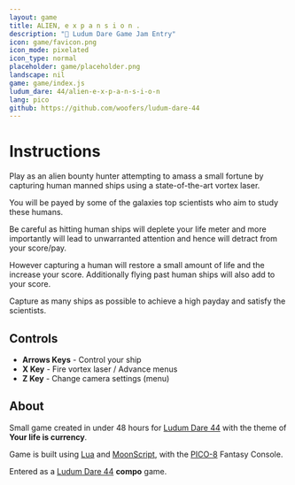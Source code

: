 ```yaml
---
layout: game
title: ALIEN, e x p a n s i o n .
description: "🎲 Ludum Dare Game Jam Entry"
icon: game/favicon.png
icon_mode: pixelated
icon_type: normal
placeholder: game/placeholder.png
landscape: nil
game: game/index.js
ludum_dare: 44/alien-e-x-p-a-n-s-i-o-n
lang: pico
github: https://github.com/woofers/ludum-dare-44
---
```


# Instructions

Play as an alien bounty hunter attempting to amass a small fortune by capturing human manned ships using a state-of-the-art vortex laser.

You will be payed by some of the galaxies top scientists who aim to study these humans.

Be careful as hitting human ships will deplete your life meter and more importantly will lead to unwarranted attention and hence will detract from your score/pay.

However capturing a human will restore a small amount of life and the increase your score.  Additionally flying past human ships will also add to your score.

Capture as many ships as possible to achieve a high payday and satisfy the scientists.

## Controls

-   **Arrows Keys** - Control your ship
-   **X Key** - Fire vortex laser / Advance menus
-   **Z Key** - Change camera settings (menu)

## About

Small game created in under 48 hours for [Ludum Dare 44](https://ldjam.com/events/ludum-dare/44) with the theme of **Your life is currency**.

Game is built using [Lua](https://www.lua.org/) and [MoonScript](https://moonscript.org/), with the [PICO-8](https://www.lexaloffle.com/pico-8.php) Fantasy Console.

Entered as a [Ludum Dare 44](https://ldjam.com/events/ludum-dare/44) **compo** game.
